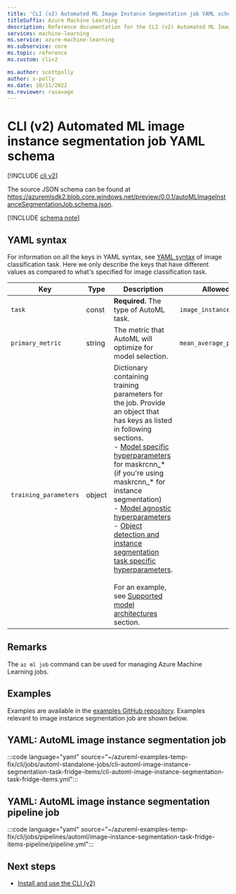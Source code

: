 ```yaml
---
title: 'CLI (v2) Automated ML Image Instance Segmentation job YAML schema'
titleSuffix: Azure Machine Learning
description: Reference documentation for the CLI (v2) Automated ML Image Instance Segmentation job YAML schema.
services: machine-learning
ms.service: azure-machine-learning
ms.subservice: core
ms.topic: reference
ms.custom: cliv2

ms.author: scottpolly
author: s-polly
ms.date: 10/11/2022
ms.reviewer: rasavage
---
```


# CLI (v2) Automated ML image instance segmentation job YAML schema

[!INCLUDE [cli v2](includes/machine-learning-cli-v2.md)]

The source JSON schema can be found at https://azuremlsdk2.blob.core.windows.net/preview/0.0.1/autoMLImageInstanceSegmentationJob.schema.json.


[!INCLUDE [schema note](includes/machine-learning-preview-old-json-schema-note.md)]

## YAML syntax

For information on all the keys in YAML syntax, see [YAML syntax](./reference-automl-images-cli-classification.md#yaml-syntax) of image classification task. Here we only describe the keys that have different values as compared to what's specified for image classification task.

| Key | Type | Description | Allowed values | Default value |
| --- | ---- | ----------- | -------------- | ------------- |
| `task` | const | **Required.** The type of AutoML task. | `image_instance_segmentation` | `image_instance_segmentation` |
| `primary_metric` | string |  The metric that AutoML will optimize for model selection. |`mean_average_precision` | `mean_average_precision` |
| `training_parameters` | object | Dictionary containing training parameters for the job. Provide an object that has keys as listed in following sections. <br> - [Model specific hyperparameters](./reference-automl-images-hyperparameters.md#model-specific-hyperparameters) for maskrcnn_* (if you're using maskrcnn_* for instance segmentation) <br> - [Model agnostic hyperparameters](./reference-automl-images-hyperparameters.md#model-agnostic-hyperparameters) <br> - [Object detection and instance segmentation task specific hyperparameters](./reference-automl-images-hyperparameters.md#object-detection-and-instance-segmentation-task-specific-hyperparameters). <br> <br> For an example, see [Supported model architectures](./how-to-auto-train-image-models.md?tabs=cli#supported-model-architectures) section.| | |

## Remarks

The `az ml job` command can be used for managing Azure Machine Learning jobs.

## Examples

Examples are available in the [examples GitHub repository](https://github.com/Azure/azureml-examples/tree/main/cli/jobs). Examples relevant to image instance segmentation job are shown below.

## YAML: AutoML image instance segmentation job

:::code language="yaml" source="~/azureml-examples-temp-fix/cli/jobs/automl-standalone-jobs/cli-automl-image-instance-segmentation-task-fridge-items/cli-automl-image-instance-segmentation-task-fridge-items.yml":::

## YAML: AutoML image instance segmentation pipeline job

:::code language="yaml" source="~/azureml-examples-temp-fix/cli/jobs/pipelines/automl/image-instance-segmentation-task-fridge-items-pipeline/pipeline.yml":::

## Next steps

- [Install and use the CLI (v2)](how-to-configure-cli.md)
